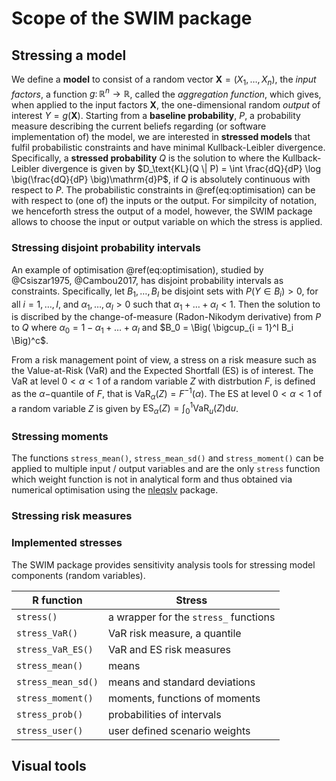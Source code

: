 

# Scope of the SWIM package



## Stressing a model {#Rfunctions}


We define a **model** to consist of a random vector $\boldsymbol{X} = (X_1, \ldots, X_n)$, the *input factors*, a function $g \colon \mathbb{R}^n \to \mathbb{R}$, called the *aggregation function*, which gives, when applied to the input factors $\boldsymbol{X}$, the one-dimensional random *output* of interest $Y = g(\boldsymbol{X})$. Starting from a **baseline probability**, $P$, a probability measure describing the current beliefs regarding (or software implementation of) the model, we are interested in **stressed models** that fulfil probabilistic constraints and have minimal Kullback-Leibler divergence. Specifically, a **stressed probability** $Q$ is the solution to 
\begin{equation} 
\min_{ Q \in \mathcal{P}} D_\text{KL}(Q \| P), \quad
\text{s.t. probabilistic constraints of the model under }Q \text{ hold},
(\#eq:optimisation)
\end{equation}
where the Kullback-Leibler divergence is given by $D_\text{KL}(Q \| P)  = \int \frac{dQ}{dP} \log \big(\frac{dQ}{dP} \big)\mathrm{d}P$, if $Q$ is absolutely continuous with respect to $P$. The probabilistic constraints in \@ref(eq:optimisation) can be with respect to (one of) the inputs or the output. For simpilcity of notation, we henceforth stress the output of a model, however, the SWIM package allows to choose the input or output variable on which the stress is applied. 







### Stressing disjoint probability intervals 

An example of optimisation \@ref(eq:optimisation), studied by @Csiszar1975, @Cambou2017, has disjoint probability intervals as constraints. Specifically, let $B_1, \ldots, B_I$ be disjoint sets with $P(Y \in B_i) >0$, for all $i = 1, \ldots, I$, and $\alpha_1, \ldots, \alpha_I > 0$ such that $\alpha_1 + \ldots  + \alpha_I < 1$. Then the solution to 
\begin{equation} 
\min_{ Q \in \mathcal{P}} D_\text{KL}(Q \| P), \quad
\text{s.t. } Q(Y \in B_i) = \alpha_i, ~i = 1, \ldots, I.
\end{equation}
is discribed by the change-of-measure (Radon-Nikodym derivative) from $P$ to $Q$
\begin{equation} 
w  = \sum_{i = 0}^I \frac{\alpha_i}{P(Y \in B_i)}1_{ \{Y \in B_i
\}},
\end{equation}
where $\alpha_0 = 1 - \alpha_1 + \ldots + \alpha_I$ and $B_0 = \Big( \bigcup_{i = 1}^I B_i \Big)^c$.    

From a risk management point of view, a stress on a risk measure such as the Value-at-Risk ($\text{VaR}$) and the Expected Shortfall ($\text{ES}$) is of interest. The $\text{VaR}$ at level $0 < \alpha < 1$ of a random variable $Z$ with distrbution $F$, is defined as the $\alpha-$quantile of $F$, that is $\text{VaR}_\alpha(Z) = F^{-1}(\alpha)$. The $\text{ES}$ at level $0 < \alpha < 1$ of a random variable $Z$ is given by $\text{ES}_\alpha(Z) = \int_0^1 \text{VaR}_u(Z) \mathrm{d}u$.


### Stressing moments 

The functions `stress_mean()`, `stress_mean_sd()` and `stress_moment()` can be applied to multiple input / output variables and are the only `stress` function which weight function is not in analytical form and thus obtained via numerical optimisation using the [nleqslv](https://CRAN.R-project.org/package=nleqslv) package. 




### Stressing risk measures



### Implemented stresses
The SWIM package provides sensitivity analysis tools for stressing model
components (random variables). 

| R function             | Stress                                |
| ---------------------- | -----------------------------         |
| `stress()`             | a wrapper for the `stress_` functions |
| `stress_VaR()`         | VaR risk measure, a quantile          |
| `stress_VaR_ES()`      | VaR and ES risk measures              |
| `stress_mean()`        | means                                 |
| `stress_mean_sd()`     | means and standard deviations         |
| `stress_moment()`      | moments, functions of moments         |
| `stress_prob()`        | probabilities of intervals            |
| `stress_user()`        | user defined scenario weights         |




## Visual tools











